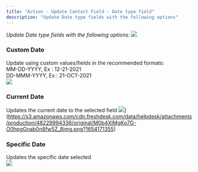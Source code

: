 ```yaml
---
title: "Action - Update Contact Field - Date type field"
description: "Update Date type fields with the following options"
---
```


*Update Date type fields with the following options:*
![](https://s3.amazonaws.com/cdn.freshdesk.com/data/helpdesk/attachments/production/48229994125/original/Q9MsZm0kb2DcOOB21N0I6-95EtpPoRH99w.png?1654171325)

### Custom Date

Update using custom values/fields in the recommended formats:  
MM-DD-YYYY, Ex : 12-21-2021  
DD-MMM-YYYY, Ex : 21-OCT-2021  
![](https://s3.amazonaws.com/cdn.freshdesk.com/data/helpdesk/attachments/production/48229994192/original/jhHTagkMnBHsUHepl3lpFeWsAouSsrlqdQ.png?1654171342)

### Current Date

Updates the current date to the selected field
![](https://s3.amazonaws.com/cdn.freshdesk.com/data/helpdesk/attachments/production/48229994336/original/M0b4XIMgKo7G-O0hpgGnab0n8fw5Z_8jmg.png?1654171355)](https://s3.amazonaws.com/cdn.freshdesk.com/data/helpdesk/attachments/production/48229994336/original/M0b4XIMgKo7G-O0hpgGnab0n8fw5Z_8jmg.png?1654171355)

  

  

### Specific Date

Updates the specific date selected  
![](https://s3.amazonaws.com/cdn.freshdesk.com/data/helpdesk/attachments/production/48229994370/original/N828prua2r7KzsH5iub81N1DQxbw47MB8Q.png?1654171368)